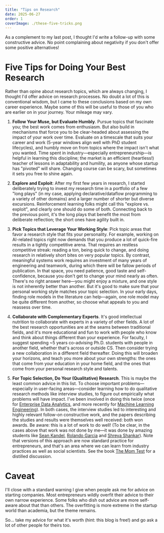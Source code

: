 ```yaml
---
title: "Tips on Research"
date: 2025-06-27
order: 1
coverImage: ./these-five-tricks.png
---
```


As a complement to my last post, I thought I'd write a follow-up with some constructive advice. 
No point complaining about negativity if you don't offer some positive alternatives!

# Five Tips for Doing Your Best Research

Rather than opine about research topics, which are always changing, I thought I'd offer advice on research processes. No doubt a lot of this is conventional wisdom, but I came to these conclusions based on my own career experience. Maybe some of this will be useful to those of you who are earlier on in your journey. Your mileage may vary.


1. **Follow Your Muse, but Evaluate Humbly**. Pursue topics that fascinate you; the best work comes from enthusiasm. But also build in mechanisms that force you to be clear-headed about assessing the impact of your work over time. Evaluate on a timescale that suits your career and work (5-year windows align well with PhD student lifecycles), and humbly move on from topics where the impact isn't what you wanted. Time spent in industry—especially entrepreneurship—is helpful in learning this discipline; the market is an efficient (heartless!) teacher of lessons in adaptability and humility, as anyone whose startup has "pivoted" will share. Changing course can be scary, but sometimes it sets you free to shine again.

2. **Explore and Exploit**: After my first few years in research, I started deliberately trying to invest my research time in a portfolio of a few "long plays" (in my case, applying declarative/dataflow programming to a variety of other domains) and a larger number of shorter but diverse excursions. Reinforcement learning folks might call this "explore vs. exploit", and clearly one should do some of both. Connecting back to the previous point, it's the long plays that benefit the most from deliberate reflection; the short ones have agility built in.

3. **Pick Topics that Leverage Your Working Style**: Pick topic areas that favor a research style that fits your personality. For example, working on AI-related topics right now demands that you produce a lot of quick-fire results in a tightly competitive arena. That requires an restless competitive streak: reading a ton, being quick to change, and doing research in relatively short bites on very popular topics. By contrast, meaningful systems work requires an investment of many years of engineering and teamwork, during which there will be fallow periods of publication. In that space, you need patience, good taste and self-confidence, because you don't get to change your mind nearly as often. There's no right answer here—you might enjoy a mixture, and one style is not inherently better than another. But it's good to make sure that your personal working style matches your topic selection. In your early days, finding role models in the literature can help—again, one role model may be quite different from another, so choose what appeals to you and reassess over time.

4. **Collaborate with Complementary Experts**. It's good intellectual nutrition to collaborate with experts in a variety of other fields. A lot of the best research opportunities are at the seams between traditional fields, and it's more educational and fun to work with people who know and think about things different than your experience.
For faculty, I suggest spending ~5 years co-advising Ph.D. students with people in another field, whether that's across or outside CS. Then consider trying a new collaboration in a different field thereafter. 
Doing this will broaden your horizons, and teach you more about your own strengths: the ones that come from your education in your home field, and the ones that come from your personal research style and talents.

5. **For Topic Selection, Do Your (Qualitative) Research**. This is maybe the least common advice in this list. To choose important problems—especially in user-facing areas—consider learning how to do qualitative research methods like interview studies, to figure out empirically what problems will have impact. I've been involved in doing this twice (once for [Enterprise Data Analytics](http://vis.stanford.edu/files/2012-EnterpriseAnalysisInterviews-VAST.pdf), and more recently for [Machine Learning Engineering](https://dl.acm.org/doi/abs/10.1145/3653697)). In both cases, the interview studies led to interesting and highly relevant follow-on constructive work, and the papers describing the studies and results were themselves well received: both won awards. Be aware: this is a lot of work to do well! (To be clear, in the cases above that work was not done by me—it was done by amazing students like [Sean Kandel](https://en.wikipedia.org/wiki/Sean_Kandel), [Rolando Garcia](https://rlnsanz.github.io/) and [Shreya Shankar](https://www.sh-reya.com/)).  Note that versions of this approach are now standard practice for entrepreneurs, and that's an area where we can learn from industry practices as well as social scientists. See the book [The Mom Test](https://www.momtestbook.com/) for a distilled discussion.

# Caveat
I'll close with a standard warning I give when people ask me for advice on starting companies. Most entrepreneurs wildly overfit their advice to their own narrow experience. Some folks who dish out advice are more self-aware about that than others. The overfitting is more extreme in the startup world than academia, but the theme remains. 

So... take my advice for what it's worth (hint: this blog is free!) and go ask a lot of other people for theirs too.
